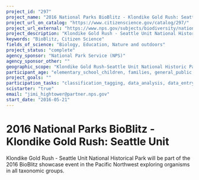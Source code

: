 ```yaml
---
project_id: "297"
project_name: "2016 National Parks BioBlitz - Klondike Gold Rush: Seattle Unit"
project_url_on_catalog: "https://www.citizenscience.gov/catalog/297/"
project_url_external: "https://www.nps.gov/subjects/biodiversity/national-parks-bioblitz.htm"
project_description: "Klondike Gold Rush - Seattle Unit National Historical Park will be part of the 2016 BioBlitz showcase event in the Pacific Northwest exploring organisms in all taxonomic groups."
keywords: "BioBlitz, Citizen Science"
fields_of_science: "Biology, Education, Nature and outdoors"
project_status: "complete"
agency_sponsor: "National Park Service (NPS)"
agency_sponsor_other: ""
geographic_scope: "Klondike Gold Rush-Seattle Unit National Historic Park"
participant_age: "elementary_school_children, families, general_public, middle_school_children, targeted_group, teens"
project_goals: ""
participation_tasks: "classification_tagging, data_analysis, data_entry, finding_entities, identification, learning, observation, site_selection_description, specimen_sample_collection"
scistarter: "true"
email: "jimi_hightower@partner.nps.gov"
start_date: "2016-05-21"
---
```


# 2016 National Parks BioBlitz - Klondike Gold Rush: Seattle Unit

Klondike Gold Rush - Seattle Unit National Historical Park will be part of the 2016 BioBlitz showcase event in the Pacific Northwest exploring organisms in all taxonomic groups.
